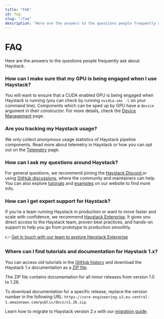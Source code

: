 ```yaml
---
title: "FAQ"
id: faq
slug: "/faq"
description: "Here are the answers to the questions people frequently ask about Haystack."
---
```


# FAQ

Here are the answers to the questions people frequently ask about Haystack.

### How can I make sure that my GPU is being engaged when I use Haystack?

You will want to ensure that a CUDA enabled GPU is being engaged when Haystack is running (you can check by running `nvidia-smi -l` on your command line). Components which can be sped up by GPU have a `device` argument in their constructor. For more details, check the [Device Management](../concepts/device-management.mdx) page.

### Are you tracking my Haystack usage?

We only collect _anonymous_ usage statistics of Haystack pipeline components. Read more about telemetry in Haystack or how you can opt out on the [Telemetry](/docs/telemetry) page.

### How can I ask my questions around Haystack?

For general questions, we recommend joining the [Haystack Discord ](https://discord.com/invite/xYvH6drSmA)or using [GitHub discussions](https://github.com/deepset-ai/haystack/discussions), where the community and maintainers can help. You can also explore [tutorials](https://haystack.deepset.ai/tutorials/40_building_chat_application_with_function_calling) and [examples](https://haystack.deepset.ai/cookbook/tools_support) on our website to find more info.

### How can I get expert support for Haystack?

If you’re a team running Haystack in production or want to move faster and scale with confidence, we recommend [Haystack Enterprise](https://haystack.deepset.ai/blog/announcing-haystack-enterprise). It gives you direct access to the Haystack team, proven best practices, and hands-on support to help you go from prototype to production smoothly.

👉 [Get in touch with our team to explore Haystack Enterprise](https://www.deepset.ai/products-and-services/haystack-enterprise)

### Where can I find tutorials and documentation for Haystack 1.x?

You can access old tutorials in the [GitHub history](https://github.com/deepset-ai/haystack-tutorials/tree/5917718cbfbb61410aab4121ee6fe754040a5dc7) and download the Haystack 1.x documentation as a [ZIP file](https://core-engineering.s3.eu-central-1.amazonaws.com/public/docs/haystack-v1-docs.zip).

The ZIP file contains documentation for all minor releases from version 1.0 to 1.26.

To download documentation for a specific release, replace the version number in the following URL: `https://core-engineering.s3.eu-central-1.amazonaws.com/public/docs/v1.26.zip`.

Learn how to migrate to Haystack version 2.x with our [migration guide](/docs/migration).
